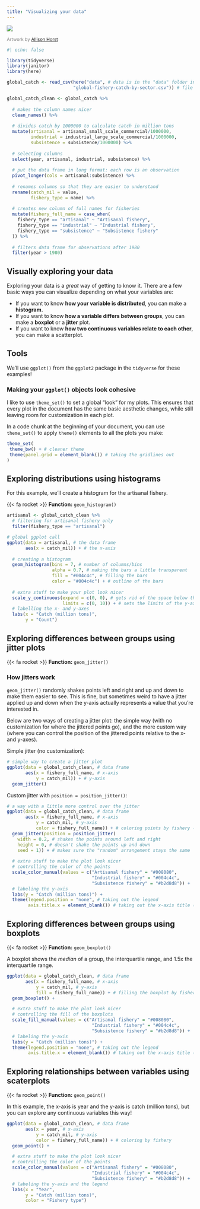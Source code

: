 ```yaml
---
title: "Visualizing your data"
---
```


![](images/352c905d-7be3-4808-9514-1fac3b0fe2fc_rw_1920.png){fig-align="center"}

[Artwork by [Allison Horst](https://twitter.com/allison_horst)]{style="color: grey; font-size: 12px"} 

```r
#| echo: false

library(tidyverse)
library(janitor)
library(here)

global_catch <- read_csv(here("data", # data is in the "data" folder in this repository
                         "global-fishery-catch-by-sector.csv")) # file name

global_catch_clean <- global_catch %>% 
  
  # makes the column names nicer
  clean_names() %>% 
  
  # divides catch by 1000000 to calculate catch in million tons
  mutate(artisanal = artisanal_small_scale_commercial/1000000,
         industrial = industrial_large_scale_commercial/1000000,
         subsistence = subsistence/1000000) %>% 
  
  # selecting columns
  select(year, artisanal, industrial, subsistence) %>% 
  
  # put the data frame in long format: each row is an observation
  pivot_longer(cols = artisanal:subsistence) %>% 
  
  # renames columns so that they are easier to understand
  rename(catch_mil = value,
         fishery_type = name) %>% 
  
  # creates new column of full names for fisheries
  mutate(fishery_full_name = case_when(
    fishery_type == "artisanal" ~ "Artisanal fishery",
    fishery_type == "industrial" ~ "Industrial fishery",
    fishery_type == "subsistence" ~ "Subsistence fishery"
  )) %>% 
  
  # filters data frame for observations after 1980
  filter(year > 1980)
```



## Visually exploring your data

Exploring your data is a _great_ way of getting to know it. There are a few basic ways you can visualize depending on what your variables are:  

- If you want to know **how your variable is distributed**, you can make a **histogram.**  
- If you want to know **how a variable differs between groups**, you can make a **boxplot** or a **jitter** plot.  
- If you want to know **how two continuous variables relate to each other**, you can make a scatterplot.  

## Tools

We'll use `ggplot()` from the `ggplot2` package in the `tidyverse` for these examples!

:::{.callout-note}
### Making your `ggplot()` objects look cohesive

I like to use `theme_set()` to set a global "look" for my plots. This ensures that every plot in the document has the same basic aesthetic changes, while still leaving room for customization in each plot.  

In a code chunk at the beginning of your document, you can use `theme_set()` to apply `theme()` elements to all the plots you make:

```r
theme_set(
 theme_bw() + # cleaner theme
 theme(panel.grid = element_blank()) # taking the gridlines out
)
```

:::

## Exploring distributions using histograms

For this example, we'll create a histogram for the artisanal fishery.  

{{< fa rocket >}} **Function:** `geom_histogram()`  

```r
artisanal <- global_catch_clean %>% 
  # filtering for artisanal fishery only
  filter(fishery_type == "artisanal")

# global ggplot call
ggplot(data = artisanal, # the data frame
       aes(x = catch_mil)) + # the x-axis
  
  # creating a histogram
  geom_histogram(bins = 7, # number of columns/bins
                 alpha = 0.7, # making the bars a little transparent
                 fill = "#004c4c", # filling the bars 
                 color = "#004c4c") + # outline of the bars
  
  # extra stuff to make your plot look nicer
  scale_y_continuous(expand = c(0, 0), # gets rid of the space below the bars
                     limits = c(0, 10)) + # sets the limits of the y-axis 
  # labelling the x- and y-axes
  labs(x = "Catch (million tons)",
       y = "Count")
```

## Exploring differences between groups using jitter plots

{{< fa rocket >}} **Function:** `geom_jitter()`  

:::{.callout-note}
### How jitters work
`geom_jitter()` randomly shakes points left and right and up and down to make them easier to see. This is fine, but sometimes weird to have a jitter applied up and down when the y-axis actually represents a value that you're interested in.  

Below are two ways of creating a jitter plot: the simple way (with no customization for where the jittered points go), and the more custom way (where you can control the position of the jittered points relative to the x- and y-axes).
:::

Simple jitter (no customization):

```r
# simple way to create a jitter plot
ggplot(data = global_catch_clean, # data frame
       aes(x = fishery_full_name, # x-axis
           y = catch_mil)) + # y-axis
  geom_jitter()
```

Custom jitter with `position = position_jitter()`: 

```r
# a way with a little more control over the jitter
ggplot(data = global_catch_clean, # data frame
       aes(x = fishery_full_name, # x-axis
           y = catch_mil, # y-axis
           color = fishery_full_name)) + # coloring points by fishery - this is required for the scale_color_manual code to work!
  geom_jitter(position = position_jitter(
    width = 0.2, # shakes the points around left and right 
    height = 0, # doesn't shake the points up and down
    seed = 1)) + # makes sure the "random" arrangement stays the same
 
  # extra stuff to make the plot look nicer
  # controlling the color of the points
  scale_color_manual(values = c("Artisanal fishery" = "#008080",
                                "Industrial fishery" = "#004c4c",
                                "Subsistence fishery" = "#b2d8d8")) +
  # labeling the y-axis
  labs(y = "Catch (million tons)") +
  theme(legend.position = "none", # taking out the legend
        axis.title.x = element_blank()) # taking out the x-axis title (redundant)
```

## Exploring differences between groups using boxplots

{{< fa rocket >}} **Function:** `geom_boxplot()`  

A boxplot shows the _median_ of a group, the interquartile range, and 1.5x the interquartile range.

```r
ggplot(data = global_catch_clean, # data frame
       aes(x = fishery_full_name, # x-axis
           y = catch_mil, # y-axis
           fill = fishery_full_name)) + # filling the boxplot by fishery, again needed for the scale_fill_manual code to work!
  geom_boxplot() +

  # extra stuff to make the plot look nicer
  # controlling the fill of the boxplots
  scale_fill_manual(values = c("Artisanal fishery" = "#008080",
                                "Industrial fishery" = "#004c4c",
                                "Subsistence fishery" = "#b2d8d8")) +
  # labeling the y-axis
  labs(y = "Catch (million tons)") +
  theme(legend.position = "none", # taking out the legend
        axis.title.x = element_blank()) # taking out the x-axis title (redundant)
```

## Exploring relationships between variables using scaterplots

{{< fa rocket >}} **Function:** `geom_point()`  

In this example, the x-axis is year and the y-axis is catch (million tons), but you can explore any continuous variables this way!

```r
ggplot(data = global_catch_clean, # data frame
       aes(x = year, # x-axis
           y = catch_mil, # y-axis
           color = fishery_full_name)) + # coloring by fishery 
  geom_point() +

  # extra stuff to make the plot look nicer
  # controlling the color of the points
  scale_color_manual(values = c("Artisanal fishery" = "#008080",
                                "Industrial fishery" = "#004c4c",
                                "Subsistence fishery" = "#b2d8d8")) +
  # labeling the y-axis and the legend
  labs(x = "Year",
       y = "Catch (million tons)",
       color = "Fishery type") 
```



